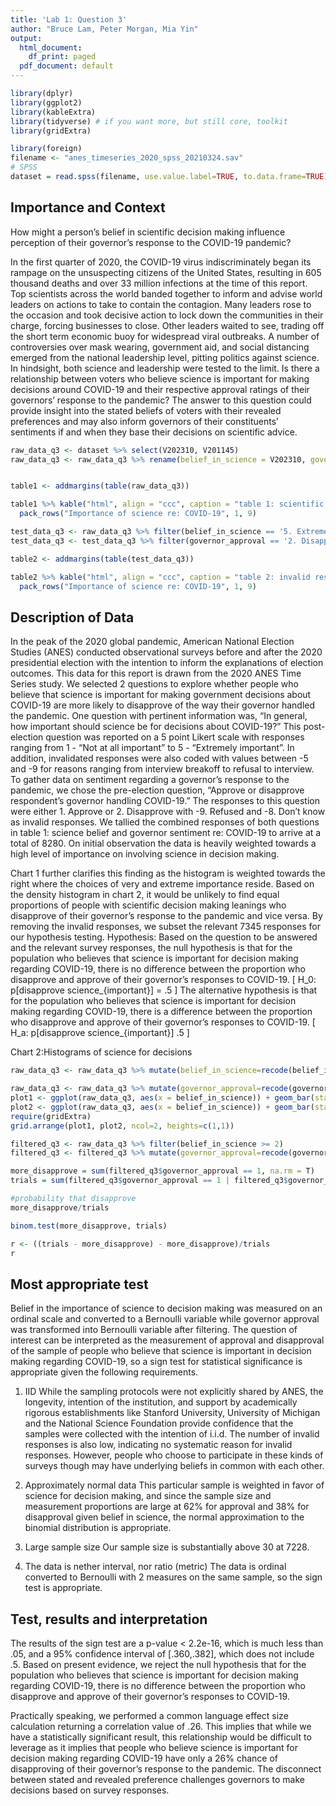 ---
title: 'Lab 1: Question 3'
author: "Bruce Lam, Peter Morgan, Mia Yin"
output:
  html_document:
    df_print: paged
  pdf_document: default
---

```{r load packages, echo=FALSE, warning=FALSE, message=FALSE}
library(dplyr)
library(ggplot2) 
library(kableExtra)
library(tidyverse) # if you want more, but still core, toolkit
library(gridExtra)
```

```{r load and clean SPSS dataset, echo=FALSE, warning=FALSE, message=FALSE}
library(foreign)
filename <- "anes_timeseries_2020_spss_20210324.sav"
# SPSS
dataset = read.spss(filename, use.value.label=TRUE, to.data.frame=TRUE)
```

## Importance and Context
How might a person's belief in scientific decision making influence perception of their governor’s response to the COVID-19 pandemic?

In the first quarter of 2020, the COVID-19 virus indiscriminately began its rampage on the unsuspecting citizens of the United States, resulting in 605 thousand deaths and over 33 million infections at the time of this report. Top scientists across the world banded together to inform and advise world leaders on actions to take to contain the contagion. Many leaders rose to the occasion and took decisive action to lock down the communities in their charge, forcing businesses to close. Other leaders waited to see, trading off the short term economic buoy for widespread viral outbreaks. A number of controversies over mask wearing, government aid, and social distancing emerged from the national leadership level, pitting politics against science. In hindsight, both science and leadership were tested to the limit. Is there a relationship between voters who believe science is important for making decisions around COVID-19 and their respective approval ratings of their governors’ response to the pandemic? The answer to this question could provide insight into the stated beliefs of voters with their revealed preferences and may also inform governors of their constituents’ sentiments if and when they base their decisions on scientific advice.

```{r load and clean data for Q3, echo=FALSE, warning=FALSE, message=FALSE}
raw_data_q3 <- dataset %>% select(V202310, V201145)
raw_data_q3 <- raw_data_q3 %>% rename(belief_in_science = V202310, governor_approval = V201145)


table1 <- addmargins(table(raw_data_q3))

table1 %>% kable("html", align = "ccc", caption = "table 1: scientific decisions and governor sentiment re: COVID-19") %>% kable_classic_2(full_width = F, position = "float_left", font_size = 5) %>% row_spec(0, bold = TRUE) %>% column_spec(1, bold = TRUE) %>% column_spec(1:5, width = ".01in") %>% add_header_above(c(" ", "Governor approval" = 5)) %>%
  pack_rows("Importance of science re: COVID-19", 1, 9)

test_data_q3 <- raw_data_q3 %>% filter(belief_in_science == '5. Extremely important' | belief_in_science == '4. Very important' | belief_in_science == '3. Moderately important' | belief_in_science == '2. A little important' | belief_in_science == '1. Not at all important')
test_data_q3 <- test_data_q3 %>% filter(governor_approval == '2. Disapprove' | governor_approval == '1. Approve')

table2 <- addmargins(table(test_data_q3)) 

table2 %>% kable("html", align = "ccc", caption = "table 2: invalid responses removed for hypothesis testing") %>% kable_classic_2(full_width = F, position = "right", font_size = 5) %>% row_spec(0, bold = TRUE) %>% column_spec(1, bold = TRUE) %>% column_spec(1:5, width = ".01in") %>% add_header_above(c(" ", "Governor approval" = 5)) %>%
  pack_rows("Importance of science re: COVID-19", 1, 9)
```

## Description of Data
In the peak of the 2020 global pandemic, American National Election Studies (ANES) conducted observational surveys before and after the 2020 presidential election with the intention to inform the explanations of election outcomes. This data for this report is drawn from the 2020 ANES Time Series study.
We selected 2 questions to explore whether people who believe that science is important for making government decisions about COVID-19 are more likely to disapprove of the way their governor handled the pandemic. One question with pertinent information was, “In general, how important should science be for decisions about COVID-19?” This post-election question was reported on a 5 point Likert scale with responses ranging from 1 - “Not at all important” to 5 - “Extremely important”. In addition, invalidated responses were also coded with values between -5 and -9 for reasons ranging from interview breakoff to refusal to interview. To gather data on sentiment regarding a governor’s response to the pandemic, we chose the pre-election question, “Approve or disapprove respondent's governor handling COVID-19.” The responses to this question were either 1. Approve or 2. Disapprove with -9. Refused and -8. Don’t know as invalid responses. We tallied the combined responses of both questions in table 1: science belief and governor sentiment re: COVID-19 to arrive at a total of 8280. On initial observation 
the data is heavily weighted towards a high level of importance on involving science in decision making. 

Chart 1 further clarifies this finding as the histogram is weighted towards the right where the choices of very and extreme importance reside. Based on the density histogram in chart 2, it would be unlikely to find equal proportions of people with scientific decision making leanings who disapprove of their governor’s response to the pandemic and vice versa. 
By removing the invalid responses, we subset the relevant 7345 responses for our hypothesis testing. 
Hypothesis:
Based on the question to be answered and the relevant survey responses, the null hypothesis is that for the population who believes that science is important for decision making regarding COVID-19, there is no difference between the proportion who disapprove and approve of their governor's responses to COVID-19.
\[ H_0: p[disapprove \vert science_{important}] = .5 \]
The alternative hypothesis is that for the population who believes that science is important for decision making regarding COVID-19, there is a difference between the proportion who disapprove and approve of their governor's responses to COVID-19.
\[ H_a: p[disapprove \vert science_{important}] \neq .5 \]
<P style="page-break-before: always">
Chart 2:Histograms of science for decisions

```{r histogram for data, echo=FALSE, warning=FALSE, message=FALSE}
raw_data_q3 <- raw_data_q3 %>% mutate(belief_in_science=recode(belief_in_science, '5. Extremely important'= 5, '4. Very important'= 4, '3. Moderately important'= 3, '2. A little important'= 2, '1. Not at all important'= 1, '-5. Interview breakoff (sufficient partial IW)' = -5, '-6. No post-election interview' = -6, '-7. No post-election data, deleted due to incomplete interview' = -7, '-9. Refused' = -9 ))

raw_data_q3 <- raw_data_q3 %>% mutate(governor_approval=recode(governor_approval, '1. Approve' = 1, '2. Disapprove' = 2, '-9. Refused' = -9, '-8. Don\'t know' = -8))
plot1 <- ggplot(raw_data_q3, aes(x = belief_in_science)) + geom_bar(stat = "density") + xlab("Importance level(see desc. of data)")+ scale_x_continuous(breaks=-9:5,labels=c(-9,-8,-7,-6,-5,-4,-3,-2,-1,0,1,2,3,4,5))
plot2 <- ggplot(raw_data_q3, aes(x = belief_in_science)) + geom_bar(stat = "count") + xlab("Importance level(see desc. of data)")+ scale_x_continuous(breaks=-9:5,labels=c(-9,-8,-7,-6,-5,-4,-3,-2,-1,0,1,2,3,4,5))
require(gridExtra)
grid.arrange(plot1, plot2, ncol=2, heights=c(1,1))

```



```{r select data for Q3, include = FALSE, echo=FALSE, warning=FALSE, message=FALSE}


filtered_q3 <- raw_data_q3 %>% filter(belief_in_science >= 2)
filtered_q3 <- filtered_q3 %>% mutate(governor_approval=recode(governor_approval, '1' = 0, '2' = 1))

more_disapprove = sum(filtered_q3$governor_approval == 1, na.rm = T)
trials = sum(filtered_q3$governor_approval == 1 | filtered_q3$governor_approval == 0, na.rm = T)

#probability that disapprove
more_disapprove/trials

binom.test(more_disapprove, trials)

r <- ((trials - more_disapprove) - more_disapprove)/trials
r


```
## Most appropriate test 
Belief in the importance of science to decision making was measured on an ordinal scale and converted to a Bernoulli variable while governor approval was transformed into Bernoulli variable after filtering. The question of interest can be interpreted as the measurement of approval and disapproval of the sample of people who believe that science is important in decision making regarding COVID-19, so a sign test for statistical significance is appropriate given the following requirements. 

1. IID
While the sampling protocols were not explicitly shared by ANES, the longevity, intention of the institution, and support by academically rigorous establishments like Stanford University, University of Michigan and the National Science Foundation provide confidence that the samples were collected with the intention of i.i.d. The number of invalid responses is also low, indicating no systematic reason for invalid responses. However, people who choose to participate in these kinds of surveys though may have underlying beliefs in common with each other. 

2. Approximately normal data
This particular sample is weighted in favor of science for decision making, and since the sample size and measurement proportions are large at 62% for approval and 38% for disapproval given belief in science, the normal approximation to the binomial distribution is appropriate.

3. Large sample size
Our sample size is substantially above 30 at 7228.

4. The data is nether interval, nor ratio (metric)
The data is ordinal converted to Bernoulli with 2 measures on the same sample, so the sign test is appropriate.

## Test, results and interpretation
The results of the sign test are a p-value < 2.2e-16, which is much less than .05, and a 95% confidence interval of [.360,.382], which does not include .5. Based on present evidence, we reject the null hypothesis that for the population who believes that science is important for decision making regarding COVID-19, there is no difference between the proportion who disapprove and approve of their governor's responses to COVID-19.

Practically speaking, we performed a common language effect size calculation returning a correlation value of .26. This implies that while we have a statistically significant result, this relationship would be difficult to leverage as it implies that people who believe science is important for decision making regarding COVID-19 have only a 26% chance of disapproving of their governor’s response to the pandemic. The disconnect between stated and revealed preference challenges governors to make decisions based on survey responses.
